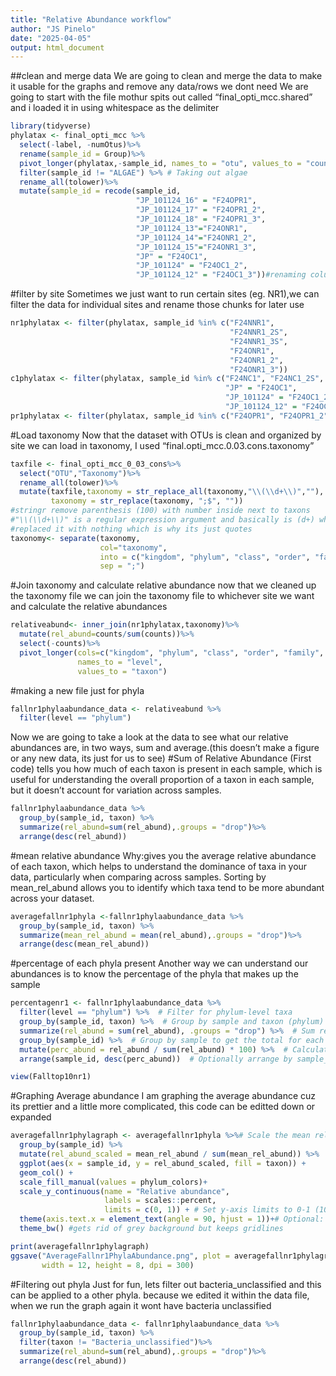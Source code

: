 ```yaml
---
title: "Relative Abundance workflow"
author: "JS Pinelo"
date: "2025-04-05"
output: html_document
---
```

##clean and merge data
We are going to clean and merge the data to make it usable for the graphs and remove any data/rows we dont need We are going to start with the file mothur spits out called "final_opti_mcc.shared" and i loaded it in using whitespace as the delimiter

```r
library(tidyverse)
phylatax <- final_opti_mcc %>%
  select(-label, -numOtus)%>%
  rename(sample_id = Group)%>%
  pivot_longer(phylatax,-sample_id, names_to = "otu", values_to = "counts") %>%
  filter(sample_id != "ALGAE") %>% # Taking out algae
  rename_all(tolower)%>%
  mutate(sample_id = recode(sample_id, 
                            "JP_101124_16" = "F24OPR1",
                            "JP_101124_17" = "F24OPR1_2",
                            "JP_101124_18" = "F24OPR1_3",
                            "JP_101124_13"="F24ONR1",
                            "JP_101124_14"="F24ONR1_2",
                            "JP_101124_15"="F24ONR1_3",
                            "JP" = "F24OC1",
                            "JP_101124" = "F24OC1_2",
                            "JP_101124_12" = "F24OC1_3"))#renaming columns with our new naming scheme
```
#filter by site
Sometimes we just want to run certain sites (eg. NR1),we can filter the data for individual sites and rename those chunks for later use

```r
nr1phylatax <- filter(phylatax, sample_id %in% c("F24NNR1",
                                                 "F24NNR1_2S",
                                                 "F24NNR1_3S",
                                                 "F24ONR1",
                                                 "F24ONR1_2",
                                                 "F24ONR1_3"))
c1phylatax <- filter(phylatax, sample_id %in% c("F24NC1", "F24NC1_2S", "F24NC1_3S",
                                                "JP" = "F24OC1",
                                                "JP_101124" = "F24OC1_2",
                                                "JP_101124_12" = "F24OC1_3"))
pr1phylatax <- filter(phylatax, sample_id %in% c("F24OPR1", "F24OPR1_2", "F24OPR1_3"))

```
#Load taxonomy
Now that the dataset with OTUs is clean and organized by site we can load in taxonomy, I used "final.opti_mcc.0.03.cons.taxonomy"
```r
taxfile <- final_opti_mcc_0_03_cons%>%
  select("OTU","Taxonomy")%>%
  rename_all(tolower)%>%
  mutate(taxfile,taxonomy = str_replace_all(taxonomy,"\\(\\d+\\)",""),
         taxonomy = str_replace(taxonomy, ";$", "")) 
#stringr remove parenthesis (100) with number inside next to taxons 
#"\\(\\d+\\)" is a regular expression argument and basically is (d+) which means a number greater than 1 and 
#replaced it with nothing which is why its just quotes
taxonomy<- separate(taxonomy,
                    col="taxonomy",
                    into = c("kingdom", "phylum", "class", "order", "family", "genus"), 
                    sep = ";")
```
#Join taxonomy and calculate relative abundance
now that we cleaned up the taxonomy file we can join the taxonomy file to whichever site we want and calculate the relative abundances

```r
relativeabund<- inner_join(nr1phylatax,taxonomy)%>%
  mutate(rel_abund=counts/sum(counts))%>%
  select(-counts)%>%
  pivot_longer(cols=c("kingdom", "phylum", "class", "order", "family", "genus","otu"), 
               names_to = "level",
               values_to = "taxon")
```
#making a new file just for phyla
```r
fallnr1phylaabundance_data <- relativeabund %>%
  filter(level == "phylum")
```
Now we are going to take a look at the data to see what our relative abundances are, in two ways, sum and average.(this doesn't make a figure or any new data, its just for us to see)
#Sum of Relative Abundance (First code) tells you how much of each taxon
is present in each sample, which is useful for understanding the overall 
proportion of a taxon in each sample, but it doesn't account for variation across samples.
```r
fallnr1phylaabundance_data %>%
  group_by(sample_id, taxon) %>% 
  summarize(rel_abund=sum(rel_abund),.groups = "drop")%>%
  arrange(desc(rel_abund))
```
#mean relative abundance
Why:gives you the average relative abundance of each taxon, which helps to understand the dominance of taxa in your data, particularly when comparing across samples. Sorting by mean_rel_abund allows you to identify which taxa tend to be more abundant across your dataset.
```r
averagefallnr1phyla <-fallnr1phylaabundance_data %>%
  group_by(sample_id, taxon) %>%
  summarize(mean_rel_abund = mean(rel_abund),.groups = "drop")%>%
  arrange(desc(mean_rel_abund))
```
#percentage of each phyla present
Another way we can understand our abundances is to know the percentage of the phyla that makes up the sample

```r
percentagenr1 <- fallnr1phylaabundance_data %>%
  filter(level == "phylum") %>%  # Filter for phylum-level taxa
  group_by(sample_id, taxon) %>%  # Group by sample and taxon (phylum)
  summarize(rel_abund = sum(rel_abund), .groups = "drop") %>%  # Sum relative abundance for each taxon in each sample
  group_by(sample_id) %>%  # Group by sample to get the total for each sample
  mutate(perc_abund = rel_abund / sum(rel_abund) * 100) %>%  # Calculate percentage for each phylum in each sample
  arrange(sample_id, desc(perc_abund))  # Optionally arrange by sample_id and percentage

view(Falltop10nr1)
```
#Graphing Average abundance
I am graphing the average abundance cuz its prettier and a little more complicated, this code can be editted down or expanded
```r
averagefallnr1phylagraph <- averagefallnr1phyla %>%# Scale the mean relative abundance to ensure it sums to 100% for each sample
  group_by(sample_id) %>%
  mutate(rel_abund_scaled = mean_rel_abund / sum(mean_rel_abund)) %>%
  ggplot(aes(x = sample_id, y = rel_abund_scaled, fill = taxon)) +
  geom_col() + 
  scale_fill_manual(values = phylum_colors)+
  scale_y_continuous(name = "Relative abundance", 
                     labels = scales::percent, 
                     limits = c(0, 1)) + # Set y-axis limits to 0-1 (100%)
  theme(axis.text.x = element_text(angle = 90, hjust = 1))+# Optional: Rotate x-axis labels for readability
  theme_bw() #gets rid of grey background but keeps gridlines

print(averagefallnr1phylagraph)
ggsave("AverageFallnr1PhylaAbundance.png", plot = averagefallnr1phylagraph, 
       width = 12, height = 8, dpi = 300)  
```
#Filtering out phyla
Just for fun, lets filter out bacteria_unclassified and this can be applied to a other phyla. because we edited it within the data file, when we run the graph again it wont have bacteria unclassified
```r
fallnr1phylaabundance_data <- fallnr1phylaabundance_data %>%
  group_by(sample_id, taxon) %>% 
  filter(taxon != "Bacteria_unclassified")%>%
  summarize(rel_abund=sum(rel_abund),.groups = "drop")%>%
  arrange(desc(rel_abund))
```








 
